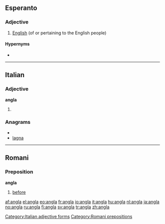 ==Esperanto==

===Adjective===
{{eo-adj}}

# [[English]] (of or pertaining to the English people)

====Hypernyms====
* {{l|eo|brita|gloss=British}}

----

==Italian==

===Adjective===
'''angla''' {{f}}

# {{feminine of|[[anglo]]}}

===Anagrams===
* {{alphagram|aagln}}
* [[lagna#Italian|lagna]]

[[Category:Italian adjective forms]]

----

==Romani==

===Preposition===
'''angla'''

# [[before]]

[[Category:Romani prepositions]]

[[af:angla]]
[[el:angla]]
[[eo:angla]]
[[fr:angla]]
[[io:angla]]
[[it:angla]]
[[hu:angla]]
[[nl:angla]]
[[ja:angla]]
[[no:angla]]
[[ru:angla]]
[[fi:angla]]
[[sv:angla]]
[[tr:angla]]
[[zh:angla]]